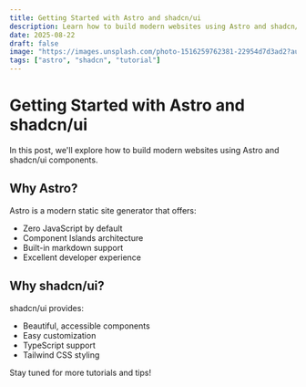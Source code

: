 ```yaml
---
title: Getting Started with Astro and shadcn/ui
description: Learn how to build modern websites using Astro and shadcn/ui components
date: 2025-08-22
draft: false
image: "https://images.unsplash.com/photo-1516259762381-22954d7d3ad2?auto=format&fit=crop&w=800"
tags: ["astro", "shadcn", "tutorial"]
---
```


# Getting Started with Astro and shadcn/ui

In this post, we'll explore how to build modern websites using Astro and shadcn/ui components.

## Why Astro?

Astro is a modern static site generator that offers:
- Zero JavaScript by default
- Component Islands architecture
- Built-in markdown support
- Excellent developer experience

## Why shadcn/ui?

shadcn/ui provides:
- Beautiful, accessible components
- Easy customization
- TypeScript support
- Tailwind CSS styling

Stay tuned for more tutorials and tips!
